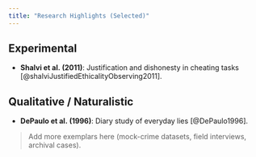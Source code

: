 ```yaml
---
title: "Research Highlights (Selected)"
---
```


## Experimental

-   **Shalvi et al. (2011)**: Justification and dishonesty in cheating tasks [@shalviJustifiedEthicalityObserving2011].

## Qualitative / Naturalistic

-   **DePaulo et al. (1996)**: Diary study of everyday lies [@DePaulo1996].

> Add more exemplars here (mock-crime datasets, field interviews, archival cases).
